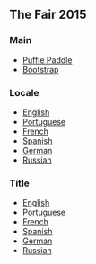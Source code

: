 
== The Fair 2015 ==
===Main===
*[[Media:GamesPufflePaddle-TheFair2015.swf|Puffle Paddle]]
*[[Media:GamesPufflePaddle-Bootstrap-TheFair2015.swf|Bootstrap]]
===Locale===
*[[Media:GamesPufflePaddle-ENLocale-TheFair2015.swf|English]]
*[[Media:GamesPufflePaddle-PTLocale-TheFair2015.swf|Portuguese]]
*[[Media:GamesPufflePaddle-FRLocale-TheFair2015.swf|French]]
*[[Media:GamesPufflePaddle-ESLocale-TheFair2015.swf|Spanish]]
*[[Media:GamesPufflePaddle-DELocale-TheFair2015.swf|German]]
*[[Media:GamesPufflePaddle-RULocale-TheFair2015.swf|Russian]]
===Title===
*[[Media:GamesPufflePaddle-ENTitle-TheFair2015.swf|English]]
*[[Media:GamesPufflePaddle-PTTitle-TheFair2015.swf|Portuguese]]
*[[Media:GamesPufflePaddle-FRTitle-TheFair2015.swf|French]]
*[[Media:GamesPufflePaddle-ESTitle-TheFair2015.swf|Spanish]]
*[[Media:GamesPufflePaddle-DETitle-TheFair2015.swf|German]]
*[[Media:GamesPufflePaddle-RUTitle-TheFair2015.swf|Russian]]